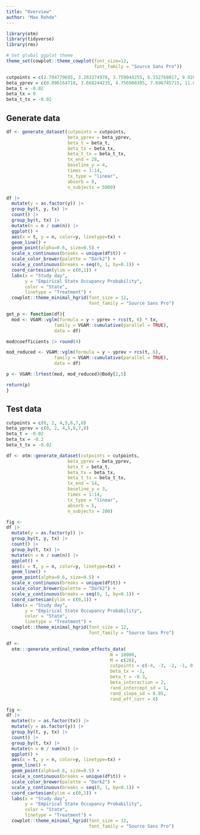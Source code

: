 ```yaml
---
title: "Overview"
author: "Max Rohde"
---
```


```r
library(otm)
library(tidyverse)
library(rms)

# Set global ggplot theme
theme_set(cowplot::theme_cowplot(font_size=12,
                                 font_family = "Source Sans Pro"))
```

```r
cutpoints = c(2.704779695, 3.283274970, 3.759044255, 6.152768017, 9.928567811, 12.594702347, 19.080282386)
beta_yprev = c(0.006164718, 3.668244235, 4.756980385, 7.696745715, 11.098149358, 15.471452261)
beta_t = -0.02
beta_tx = 0
beta_t_tx = -0.02
```

## Generate data

```r
df <- generate_dataset(cutpoints = cutpoints,
                       beta_yprev = beta_yprev,
                       beta_t = beta_t,
                       beta_tx = beta_tx,
                       beta_t_tx = beta_t_tx,
                       tx_end = 28,
                       baseline_y = 4,
                       times = 1:14,
                       tx_type = "linear",
                       absorb = 8,
                       n_subjects = 5000) 
```

```r
df |>
  mutate(y = as.factor(y)) |>
  group_by(t, y, tx) |>
  count() |>
  group_by(t, tx) |>
  mutate(n = n / sum(n)) |>
  ggplot() +
  aes(x = t, y = n, color=y, linetype=tx) +
  geom_line() +
  geom_point(alpha=0.6, size=0.5) +
  scale_x_continuous(breaks = unique(df$t)) +
  scale_color_brewer(palette = "Dark2") +
  scale_y_continuous(breaks = seq(0, 1, by=0.1)) +
  coord_cartesian(ylim = c(0,1)) +
  labs(x = "Study day",
       y = "Empirical State Occupancy Probability",
       color = "State",
       linetype = "Treatment") +
  cowplot::theme_minimal_hgrid(font_size = 12,
                               font_family = "Source Sans Pro")
```


```r
get_p <- function(df){
  mod <- VGAM::vglm(formula = y ~ yprev + rcs(t, 6) * tx, 
                  family = VGAM::cumulative(parallel = TRUE),
                  data = df)

mod@coefficients |> round(4)

mod_reduced <- VGAM::vglm(formula = y ~ yprev + rcs(t, 6), 
                  family = VGAM::cumulative(parallel = TRUE),
                  data = df)

p <- VGAM::lrtest(mod, mod_reduced)@Body[2,5]

return(p)
}
```

## Test data

```r
cutpoints = c(0, 2, 4,5,6,7,8)
beta_yprev = c(0, 2, 4,5,6,7,8)
beta_t = -0.02
beta_tx = -0.2
beta_t_tx = -0.02
```

```r
df <- otm::generate_dataset(cutpoints = cutpoints,
                       beta_yprev = beta_yprev,
                       beta_t = beta_t,
                       beta_tx = beta_tx,
                       beta_t_tx = beta_t_tx,
                       tx_end = 14,
                       baseline_y = 3,
                       times = 1:14,
                       tx_type = "linear",
                       absorb = 5,
                       n_subjects = 200)
```

```r
fig <-
df |>
  mutate(y = as.factor(y)) |>
  group_by(t, y, tx) |>
  count() |>
  group_by(t, tx) |>
  mutate(n = n / sum(n)) |>
  ggplot() +
  aes(x = t, y = n, color=y, linetype=tx) +
  geom_line() +
  geom_point(alpha=0.6, size=0.5) +
  scale_x_continuous(breaks = unique(df$t)) +
  scale_color_brewer(palette = "Dark2") +
  scale_y_continuous(breaks = seq(0, 1, by=0.1)) +
  coord_cartesian(ylim = c(0,1)) +
  labs(x = "Study day",
       y = "Empirical State Occupancy Probability",
       color = "State",
       linetype = "Treatment") +
  cowplot::theme_minimal_hgrid(font_size = 12,
                               font_family = "Source Sans Pro")
```

```r
df <-
  otm:::generate_ordinal_random_effects_data(
                                       N = 10000,
                                       M = c(28),
                                       cutpoints = c(-4, -3, -2, -1, 0, 2, 5),
                                       beta_tx = -1,
                                       beta_t = -0.3,
                                       beta_interaction = 2,
                                       rand_intercept_sd = 1,
                                       rand_slope_sd = 0.05,
                                       rand_eff_corr = 0)

fig <-
df |>
  mutate(tx = as.factor(tx)) |>
  mutate(y = as.factor(y)) |>
  group_by(t, y, tx) |>
  count() |>
  group_by(t, tx) |>
  mutate(n = n / sum(n)) |>
  ggplot() +
  aes(x = t, y = n, color=y, linetype=tx) +
  geom_line() +
  geom_point(alpha=0.6, size=0.5) +
  scale_x_continuous(breaks = unique(df$t)) +
  scale_color_brewer(palette = "Dark2") +
  scale_y_continuous(breaks = seq(0, 1, by=0.1)) +
  coord_cartesian(ylim = c(0,1)) +
  labs(x = "Study day",
       y = "Empirical State Occupancy Probability",
       color = "State",
       linetype = "Treatment") +
  cowplot::theme_minimal_hgrid(font_size = 12,
                               font_family = "Source Sans Pro")
```


